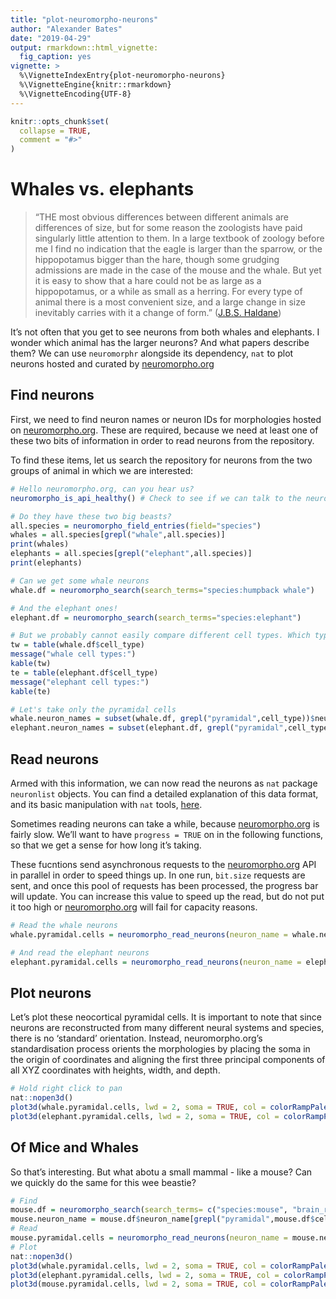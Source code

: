 ```yaml
---
title: "plot-neuromorpho-neurons"
author: "Alexander Bates"
date: "2019-04-29"
output: rmarkdown::html_vignette:
  fig_caption: yes
vignette: >
  %\VignetteIndexEntry{plot-neuromorpho-neurons}
  %\VignetteEngine{knitr::rmarkdown}
  %\VignetteEncoding{UTF-8}
---
```


```r
knitr::opts_chunk$set(
  collapse = TRUE,
  comment = "#>"
)
```

# Whales vs. elephants

> "THE most obvious differences between different animals are differences 
of size, but for some reason the zoologists have paid singularly little 
attention to them. In a large textbook of zoology before me I find no 
indication that the eagle is larger than the sparrow, or the hippopotamus 
bigger than the hare, though some grudging admissions are made in the case 
of the mouse and the whale. But yet it is easy to show that a hare could not 
be as large as a hippopotamus, or a while as small as a herring. For every 
type of animal there is a most convenient size, and a large change in size 
inevitably carries with it a change of form."
([J.B.S. Haldane](https://archive.org/stream/OnBeingTheRightSize-J.B.S.Haldane/rightsize_djvu.txt))

It's not often that you get to see neurons from both whales and elephants. I wonder which animal has the larger neurons? And what papers describe them? We can use `neuromorphr` alongside its dependency, `nat` to plot neurons hosted and curated by [neuromorpho.org](http://neuromorpho.org)

## Find neurons

First, we need to find neuron names or neuron IDs for morphologies hosted on [neuromorpho.org](http://neuromorpho.org). These are required, because we need at least one of these two bits of information in order to read neurons from the repository.

To find these items, let us search the repository for neurons from the two groups of animal in which we are interested:

```r
# Hello neuromorpho.org, can you hear us?
neuromorpho_is_api_healthy() # Check to see if we can talk to the neuromorpho API, otherwise we cannot continue

# Do they have these two big beasts?
all.species = neuromorpho_field_entries(field="species")
whales = all.species[grepl("whale",all.species)]
print(whales)
elephants = all.species[grepl("elephant",all.species)]
print(elephants)

# Can we get some whale neurons
whale.df = neuromorpho_search(search_terms="species:humpback whale")

# And the elephant ones!
elephant.df = neuromorpho_search(search_terms="species:elephant")

# But we probably cannot easily compare different cell types. Which types do we have?
tw = table(whale.df$cell_type)
message("whale cell types:")
kable(tw)
te = table(elephant.df$cell_type)
message("elephant cell types:")
kable(te)

# Let's take only the pyramidal cells
whale.neuron_names = subset(whale.df, grepl("pyramidal",cell_type))$neuron_name
elephant.neuron_names = subset(elephant.df, grepl("pyramidal",cell_type))$neuron_name

```

## Read neurons

Armed with this information, we can now read the neurons as `nat` package `neuronlist` objects. You can find a detailed explanation of this data format, and its basic manipulation with `nat` tools, [here](https://jefferis.github.io/nat/).

Sometimes reading neurons can take a while, because [neuromorpho.org](http://neuromorpho.org) is fairly slow. We'll want to have `progress = TRUE` on in the following functions, so that we get a sense for how long it's taking.

These fucntions send asynchronous requests to the [neuromorpho.org](http://neuromorpho.org) API in parallel in order to speed things up. In one run, `bit.size` requests are sent, and once this pool of requests has been processed, the progress bar will update. You can increase this value to speed up the read, but do not put it too high or [neuromorpho.org](http://neuromorpho.org) will fail for capacity reasons.

```r
# Read the whale neurons
whale.pyramidal.cells = neuromorpho_read_neurons(neuron_name = whale.neuron_names, bit.size = 10, nat = TRUE, progress = TRUE)

# And read the elephant neurons
elephant.pyramidal.cells = neuromorpho_read_neurons(neuron_name = elephant.neuron_names, bit.size = 10, nat = TRUE, progress = TRUE)
```

## Plot neurons

Let's plot these neocortical pyramidal cells. It is important to note that since neurons are reconstructed from many different neural systems and species, there is no 'standard' orientation. Instead, neuromorpho.org's standardisation process orients the morphologies by placing the soma in the origin of coordinates and aligning the first three principal components of all XYZ coordinates with heights, width, and depth. 

```r
# Hold right click to pan
nat::nopen3d()
plot3d(whale.pyramidal.cells, lwd = 2, soma = TRUE, col = colorRampPalette(c("deepskyblue1","deepskyblue4"))(length(whale.pyramidal.cells)))
plot3d(elephant.pyramidal.cells, lwd = 2, soma = TRUE, col = colorRampPalette(c("firebrick1","firebrick4"))(length(elephant.pyramidal.cells)))

```

## Of Mice and Whales

So that's interesting. But what abotu a small mammal - like a mouse? Can we quickly do the same for this wee beastie?

```r
# Find
mouse.df = neuromorpho_search(search_terms= c("species:mouse", "brain_region:neocortex")) # takes a while, there's a lot of mouse data to lok through!
mouse.neuron_name = mouse.df$neuron_name[grepl("pyramidal",mouse.df$cell_type)]
# Read
mouse.pyramidal.cells = neuromorpho_read_neurons(neuron_name = mouse.neuron_name, bit.size = 10, nat = TRUE, progress = TRUE)
# Plot
nat::nopen3d()
plot3d(whale.pyramidal.cells, lwd = 2, soma = TRUE, col = colorRampPalette(c("deepskyblue1","deepskyblue4"))(length(whale.pyramidal.cells)))
plot3d(elephant.pyramidal.cells, lwd = 2, soma = TRUE, col = colorRampPalette(c("firebrick1","firebrick4"))(length(elephant.pyramidal.cells)))
plot3d(mouse.pyramidal.cells, lwd = 2, soma = TRUE, col = colorRampPalette(c("darkolivegreen1","darkolivegreen4"))(length(mouse.pyramidal.cells)))

```

